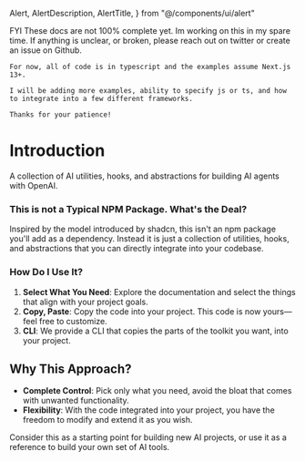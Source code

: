 
  Alert,
  AlertDescription,
  AlertTitle,
} from "@/components/ui/alert"

<Alert className="mb-6" variant="primary">
  <Terminal className="h-4 w-4" />
  <AlertTitle>FYI</AlertTitle>
  <AlertDescription>
    These docs are not 100% complete yet. Im working on this in my spare time.
    If anything is unclear, or broken, please reach out on twitter or create an issue on Github.

    For now, all of code is in typescript and the examples assume Next.js 13+.

    I will be adding more examples, ability to specify js or ts, and how to integrate into a few different frameworks.

    Thanks for your patience!
  </AlertDescription>
</Alert>

# Introduction
A collection of AI utilities, hooks, and abstractions for building AI agents with OpenAI.

### This is not a Typical NPM Package. What's the Deal?

Inspired by the model introduced by <Link href="https://ui.shadcn.com">shadcn</Link>, this isn't an npm package you'll add as a dependency. Instead it is just a collection of utilities, hooks, and abstractions that you can directly integrate into your codebase.

### How Do I Use It?
1. **Select What You Need**: Explore the documentation and select the things that align with your project goals.
2. **Copy, Paste**:  Copy the code into your project. This code is now yours—feel free to customize.
3. **CLI**: We provide a CLI that copies the parts of the toolkit you want, into your project.

## Why This Approach?
- **Complete Control**: Pick only what you need, avoid the bloat that comes with unwanted functionality.
- **Flexibility**: With the code integrated into your project, you have the freedom to modify and extend it as you wish.


Consider this as a starting point for building new AI projects, or use it as a reference to build your own set of AI tools.
